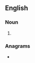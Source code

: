 ==English==

===Noun===
{{head|en|noun form}}

# {{plural of|brayer|lang=en}}

===Anagrams===
* {{anagrams|en|a=aberrsy|Asberry|Yarbers}}
